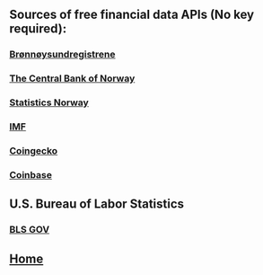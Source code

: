 
<Head>
  <title>My Blog</title>
</Head>

## Sources of free financial data APIs (No key required):

### [Brønnøysundregistrene](https://www.brreg.no/produkter-og-tjenester/apne-data/)

### [The Central Bank of Norway](https://www.norges-bank.no/en/topics/Statistics/open-data/)

### [Statistics Norway](https://www.ssb.no/en/api)

### [IMF](https://datahelp.imf.org/knowledgebase/articles/667681-json-restful-web-service)

### [Coingecko](https://www.coingecko.com/en/api)

### [Coinbase](https://docs.cloud.coinbase.com/sign-in-with-coinbase/docs/api-currencies)

## U.S. Bureau of Labor Statistics

### [BLS GOV](https://api.bls.gov/publicAPI/v1/timeseries/data/APU000074714)

## [Home](.)
